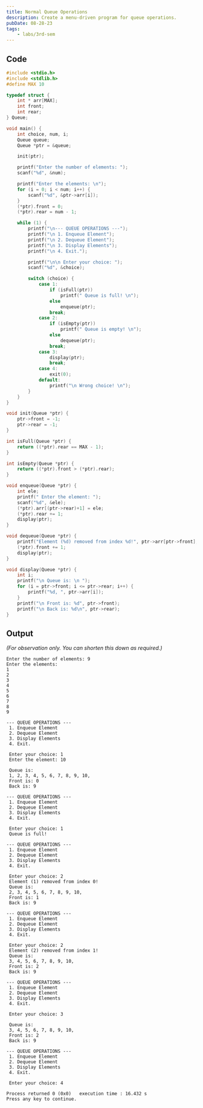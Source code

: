 ```yaml
---
title: Normal Queue Operations
description: Create a menu-driven program for queue operations.
pubDate: 08-28-23
tags:
	- labs/3rd-sem
---
```


## Code

```c
#include <stdio.h>
#include <stdlib.h>
#define MAX 10

typedef struct {
    int * arr[MAX];
    int front;
    int rear;
} Queue;

void main() {
    int choice, num, i;
    Queue queue;
    Queue *ptr = &queue;

    init(ptr);

    printf("Enter the number of elements: ");
    scanf("%d", &num);

    printf("Enter the elements: \n");
    for (i = 0; i < num; i++) {
        scanf("%d", &ptr->arr[i]);
    }
    (*ptr).front = 0;
    (*ptr).rear = num - 1;

    while (1) {
        printf("\n--- QUEUE OPERATIONS ---");
        printf("\n 1. Enqueue Element");
        printf("\n 2. Dequeue Element");
        printf("\n 3. Display Elements");
        printf("\n 4. Exit.");

        printf("\n\n Enter your choice: ");
        scanf("%d", &choice);

        switch (choice) {
            case 1:
                if (isFull(ptr))
                    printf(" Queue is full! \n");
                else
                    enqueue(ptr);
                break;
            case 2:
                if (isEmpty(ptr))
                    printf(" Queue is empty! \n");
                else
                    dequeue(ptr);
                break;
            case 3:
                display(ptr);
                break;
            case 4:
                exit(0);
            default:
                printf("\n Wrong choice! \n");
        }
    }
}

void init(Queue *ptr) {
    ptr->front = -1;
    ptr->rear = -1;
}

int isFull(Queue *ptr) {
    return ((*ptr).rear == MAX - 1);
}

int isEmpty(Queue *ptr) {
    return ((*ptr).front > (*ptr).rear);
}

void enqueue(Queue *ptr) {
    int ele;
    printf(" Enter the element: ");
    scanf("%d", &ele);
    (*ptr).arr[(ptr->rear)+1] = ele;
    (*ptr).rear += 1;
    display(ptr);
}

void dequeue(Queue *ptr) {
    printf("Element (%d) removed from index %d!", ptr->arr[ptr->front], ptr->front);
    (*ptr).front += 1;
    display(ptr);
}

void display(Queue *ptr) {
    int i;
    printf("\n Queue is: \n ");
    for (i = ptr->front; i <= ptr->rear; i++) {
        printf("%d, ", ptr->arr[i]);
    }
    printf("\n Front is: %d", ptr->front);
    printf("\n Back is: %d\n", ptr->rear);
}
```

## Output

_(For observation only. You can shorten this down as required.)_

```
Enter the number of elements: 9
Enter the elements:
1
2
3
4
5
6
7
8
9

--- QUEUE OPERATIONS ---
 1. Enqueue Element
 2. Dequeue Element
 3. Display Elements
 4. Exit.

 Enter your choice: 1
 Enter the element: 10

 Queue is:
 1, 2, 3, 4, 5, 6, 7, 8, 9, 10,
 Front is: 0
 Back is: 9

--- QUEUE OPERATIONS ---
 1. Enqueue Element
 2. Dequeue Element
 3. Display Elements
 4. Exit.

 Enter your choice: 1
 Queue is full!

--- QUEUE OPERATIONS ---
 1. Enqueue Element
 2. Dequeue Element
 3. Display Elements
 4. Exit.

 Enter your choice: 2
 Element (1) removed from index 0!
 Queue is:
 2, 3, 4, 5, 6, 7, 8, 9, 10,
 Front is: 1
 Back is: 9

--- QUEUE OPERATIONS ---
 1. Enqueue Element
 2. Dequeue Element
 3. Display Elements
 4. Exit.

 Enter your choice: 2
 Element (2) removed from index 1!
 Queue is:
 3, 4, 5, 6, 7, 8, 9, 10,
 Front is: 2
 Back is: 9

--- QUEUE OPERATIONS ---
 1. Enqueue Element
 2. Dequeue Element
 3. Display Elements
 4. Exit.

 Enter your choice: 3

 Queue is:
 3, 4, 5, 6, 7, 8, 9, 10,
 Front is: 2
 Back is: 9

--- QUEUE OPERATIONS ---
 1. Enqueue Element
 2. Dequeue Element
 3. Display Elements
 4. Exit.

 Enter your choice: 4

Process returned 0 (0x0)   execution time : 16.432 s
Press any key to continue.
```

